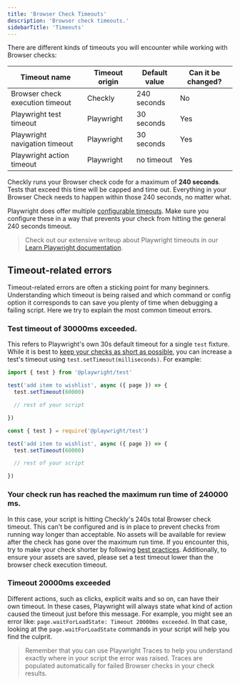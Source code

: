```yaml
---
title: 'Browser Check Timeouts'
description: 'Browser check timeouts.'
sidebarTitle: 'Timeouts'
---
```



There are different kinds of timeouts you will encounter while working with Browser checks:

| Timeout name                    | Timeout origin | Default value | Can it be changed? |
|---------------------------------|----------------|---------------|--------------------|
| Browser check execution timeout | Checkly        | 240 seconds   | No                 |
| Playwright test timeout         | Playwright     | 30 seconds    | Yes                |
| Playwright navigation timeout	  | Playwright     | 30 seconds    | Yes                |
| Playwright action timeout       | Playwright     | no timeout    | Yes                |


Checkly runs your Browser check code for a maximum of **240 seconds**. Tests that exceed this time will be capped and 
time out. Everything in your Browser Check needs to happen within those 240 seconds, no matter what. 

Playwright does offer multiple [configurable timeouts](https://playwright.dev/docs/test-timeouts). Make sure you configure these in a way that prevents your 
check from hitting the general 240 seconds timeout.

> Check out our extensive writeup about Playwright timeouts in our [Learn Playwright documentation](/learn/playwright/waits-and-timeouts/).

## Timeout-related errors

Timeout-related errors are often a sticking point for many beginners. Understanding which timeout is being raised and 
which command or config option it corresponds to can save you plenty of time when debugging a failing script. Here we 
try to explain the most common timeout errors.

### Test timeout of 30000ms exceeded.

This refers to Playwright's own 30s default timeout for a single `test` fixture. While it is best to [keep your checks as short as possible](/learn/playwright/writing-tests/), you can increase a test's timeout using `test.setTimeout(milliseconds)`. For example:

<CodeGroup dropdown>

```ts timeout.spec.ts
import { test } from '@playwright/test'

test('add item to wishlist', async ({ page }) => {
  test.setTimeout(60000)

  // rest of your script

})
```

```js timeout.spec.js
const { test } = require('@playwright/test')

test('add item to wishlist', async ({ page }) => {
  test.setTimeout(60000)

  // rest of your script

})
```

</CodeGroup>


### Your check run has reached the maximum run time of 240000 ms.

In this case, your script is hitting Checkly's 240s total Browser check timeout. This can't be configured and is in 
place to prevent checks from running way longer than acceptable. No assets will be available for review after the check has gone over the maximum run time. If you encounter this, try to make your check shorter by following [best practices](/learn/playwright/writing-tests/). Additionally, to ensure your assets are saved, please set a test timeout lower than the browser check execution timeout.

### Timeout 20000ms exceeded

Different actions, such as clicks, explicit waits and so on, can have their own timeout. In these cases, Playwright will always state what kind of action caused the timeout just before this message. For example, you might see an error like: `page.waitForLoadState: Timeout 20000ms exceeded`. In that case, looking at the `page.waitForLoadState` commands in your script will help you find the culprit. 


> Remember that you can use Playwright Traces to help you understand exactly where in your script the error was raised. 
> Traces are populated automatically for failed Browser checks in your check results.
